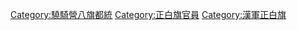 [[Category:驍騎營八旗都統|Category:驍騎營八旗都統]]
[[Category:正白旗官員|Category:正白旗官員]]
[[Category:漢軍正白旗|Category:漢軍正白旗]]